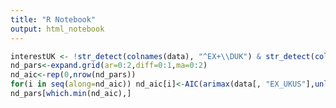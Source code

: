 ```yaml
---
title: "R Notebook"
output: html_notebook
---
```



```r
interestUK <- !str_detect(colnames(data), "^EX+\\DUK") & str_detect(colnames(data), "\\DUK") & !str_detect(colnames(data), "^rw|^var")
nd_pars<-expand.grid(ar=0:2,diff=0:1,ma=0:2)
nd_aic<-rep(0,nrow(nd_pars))
for(i in seq(along=nd_aic)) nd_aic[i]<-AIC(arimax(data[, "EX_UKUS"],unlist(nd_pars[i,1:3]), xreg = data[, interestUK]), method = 'Ml')
nd_pars[which.min(nd_aic),]
```


